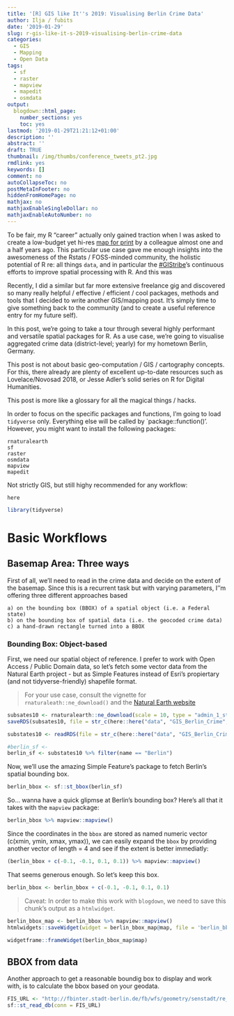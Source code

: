 ```yaml
---
title: '[R] GIS like It''s 2019: Visualising Berlin Crime Data'
author: Ilja / fubits
date: '2019-01-29'
slug: r-gis-like-it-s-2019-visualising-berlin-crime-data
categories:
  - GIS
  - Mapping
  - Open Data
tags:
  - sf
  - raster
  - mapview
  - mapedit
  - osmdata
output:
  blogdown::html_page:
    number_sections: yes
    toc: yes
lastmod: '2019-01-29T21:21:12+01:00'
description: ''
abstract: ''
draft: TRUE
thumbnail: /img/thumbs/conference_tweets_pt2.jpg
rmdlink: yes
keywords: []
comment: no
autoCollapseToc: no
postMetaInFooter: no
hiddenFromHomePage: no
mathjax: no
mathjaxEnableSingleDollar: no
mathjaxEnableAutoNumber: no
---
```


To be fair, my R "career" actually only gained traction when I was asked to create a low-budget yet hi-res [map for print]() by a colleague almost one and a half years ago. This particular use case gave me enough insights into the awesomeness of the Rstats / FOSS-minded community, the holistic potential of R re: all things `data`, and in particular the [#GIStribe](https://www.twitter.com/#GIStribe){target="_blank"}'s continuous efforts to improve spatial processing with R. And this was 

Recently, I did a similar but far more extensive freelance gig and discovered so many really helpful / effective / efficient / cool packages, methods and tools that I decided to write another GIS/mapping post. It's simply time to give something back to the community (and to create a useful reference entry for my future self).

In this post, we're going to take a tour through several highly performant and versatile spatial packages for R. As a use case, we're going to visualise aggregated crime data (district-level; yearly) for my hometown Berlin, Germany.

This post is not about basic geo-computation / GIS / cartography concepts. For this, there already are plenty of excellent up-to-date resources such as Lovelace/Novosad 2018, or Jesse Adler's solid series on R for Digital Humanities.

This post is more like a glossary for all the magical things / hacks.

In order to focus on the specific packages and functions, I'm going to load `tidyverse` only. Everything else will be called by `package::function()'. However, you might want to install the following packages:

    rnaturalearth
    sf
    raster
    osmdata
    mapview
    mapedit
    
Not strictly GIS, but still highy recommended for any workflow:

    here
    

```r
library(tidyverse)
```

# Basic Workflows
## Basemap Area: Three ways

First of all, we'll need to read in the crime data and decide on the extent of the basemap. Since this is a recurrent task but with varying parameters, I''m offering three different approaches based 

    a) on the bounding box (BBOX) of a spatial object (i.e. a Federal state)
    b) on the bounding box of spatial data (i.e. the geocoded crime data)
    c) a hand-drawn rectangle turned into a BBOX
    
### Bounding Box: Object-based

First, we need our spatial object of reference. I prefer to work with Open Access / Public Domain data, so let's fetch some vector data from the Natural Earth project - but as Simple Features instead of Esri's propiertary (and not tidyverse-friendly) shapefile format. 

> For your use case, consult the vignette for `rnaturaleath::ne_download()` and the [Natural Earth website](https://www.naturalearthdata.com/downloads/){target="_blank"}

```r
subsates10 <- rnaturalearth::ne_download(scale = 10, type = "admin_1_states_provinces", category = "cultural", returnclass = "sf")
saveRDS(subsates10, file = str_c(here::here("data", "GIS_Berlin_Crime", "/"), "substates10.rds"))
```

```r
substates10 <- readRDS(file = str_c(here::here("data", "GIS_Berlin_Crime"), "/", "substates10.rds"))
```

```r
#berlin_sf <- 
berlin_sf <- substates10 %>% filter(name == "Berlin")
```


Now, we'll use the amazing Simple Feature's package to fetch Berlin's spatial bounding box.

```r
berlin_bbox <- sf::st_bbox(berlin_sf)
```

So... wanna have a quick glipmse at Berlin's bounding box? Here's all that it takes with the `mapview` package:

```r
berlin_bbox %>% mapview::mapview()
```

Since the coordinates in the `bbox` are stored as named numeric vector (c(xmin, ymin, xmax, ymax)), we can easily expand the `bbox` by providing another vector of length = 4 and see if the extent is better immediatly:

```r
(berlin_bbox + c(-0.1, -0.1, 0.1, 0.1)) %>% mapview::mapview()
```

That seems generous enough. So let's keep this box.

```r
berlin_bbox <- berlin_bbox + c(-0.1, -0.1, 0.1, 0.1)
```

> Caveat: In order to make this work with `blogdown`, we need to save this chunk's output as a `htmlwidget`.

```r
berlin_bbox_map <- berlin_bbox %>% mapview::mapview()
htmlwidgets::saveWidget(widget = berlin_bbox_map@map, file = 'berlin_bbox_map.html', selfcontained = T)
```

```r
widgetframe::frameWidget(berlin_bbox_map$map)
```

## BBOX from data

Another approach to get a reasonable boundig box to display and work with, is to calculate the bbox based on your geodata.

```r
FIS_URL <- "http://fbinter.stadt-berlin.de/fb/wfs/geometry/senstadt/re_direktion"
sf::st_read_db(conn = FIS_URL)
```

